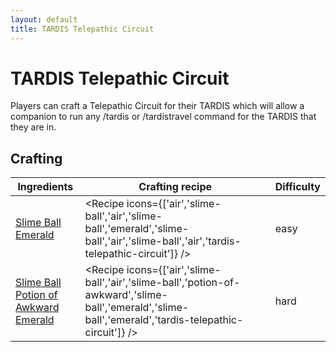 ```yaml
---
layout: default
title: TARDIS Telepathic Circuit
---
```



TARDIS Telepathic Circuit
===================

Players can craft a Telepathic Circuit for their TARDIS which will allow a companion to run any /tardis or /tardistravel command for the TARDIS that they are in.

## Crafting

| Ingredients | Crafting recipe | Difficulty |
| ----------- | --------------- | ------------- |
| [Slime Ball](https://minecraft.wiki/w/Slime_Ball)<br/>[Emerald](https://minecraft.wiki/w/Emerald) | <Recipe icons={['air','slime-ball','air','slime-ball','emerald','slime-ball','air','slime-ball','air','tardis-telepathic-circuit']} /> | easy |
| [Slime Ball](https://minecraft.wiki/w/Slime_Ball)<br/>[Potion of Awkward](https://minecraft.wiki/w/potion-of-awkward)<br/>[Emerald](https://minecraft.wiki/w/Emerald) | <Recipe icons={['air','slime-ball','air','slime-ball','potion-of-awkward','slime-ball','emerald','slime-ball','emerald','tardis-telepathic-circuit']} /> | hard |


